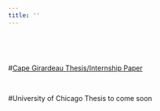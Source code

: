 ```yaml
---
title: ''
---
```


<br>

<br>

#[Cape Girardeau Thesis/Internship Paper](graduate_thesis_semo.pdf)

<br>

#University of Chicago Thesis to come soon